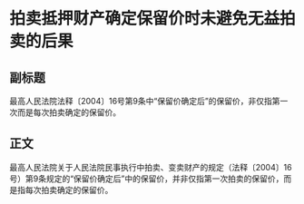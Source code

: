 # 拍卖抵押财产确定保留价时未避免无益拍卖的后果
## 副标题
最高人民法院法释〔2004〕16号第9条中“保留价确定后”的保留价，非仅指第一次而是每次拍卖确定的保留价。
## 正文
最高人民法院关于人民法院民事执行中拍卖、变卖财产的规定（法释〔2004〕16号）第9条规定的“保留价确定后”中的保留价，并非仅指第一次拍卖的保留价，而是指每次拍卖确定的保留价。